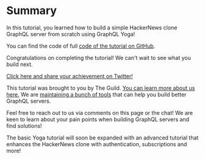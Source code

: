 # Summary

In this tutorial, you learned how to build a simple HackerNews clone GraphQL server from scratch
using GraphQL Yoga!

You can find the code of full
[code of the tutorial on GitHub](https://github.com/dotansimha/graphql-yoga/tree/v3/examples/hackernews).

Congratulations on completing the tutorial! We can't wait to see what you build next.

[Click here and share your achievement on Twitter!](https://twitter.com/intent/tweet?text=I%20just%20finished%20the%20%23GraphQL%20Yoga%20HackerNews%20clone%20tutorial%20by%20%40TheGuildDev%20https%3A//www.graphql-yoga.com/tutorial)

This tutorial was brought to you by The Guild.
[You can learn more about us here.](https://the-guild.dev/about-us) We are
[maintaining a bunch of tools](https://the-guild.dev/#platform) that can help you build better
GraphQL servers.

Feel free to reach out to us via comments on this page or the chat! We are keen to learn about your
pain points when building GraphQL servers and find solutions!

The basic Yoga tutorial will soon be expanded with an advanced tutorial that enhances the HackerNews
clone with authentication, subscriptions and more!

